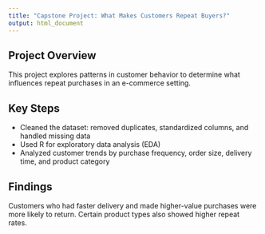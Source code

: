 ```yaml
---
title: "Capstone Project: What Makes Customers Repeat Buyers?"
output: html_document
---
```


## Project Overview

This project explores patterns in customer behavior to determine what influences repeat purchases in an e-commerce setting.

## Key Steps
- Cleaned the dataset: removed duplicates, standardized columns, and handled missing data
- Used R for exploratory data analysis (EDA)
- Analyzed customer trends by purchase frequency, order size, delivery time, and product category

## Findings
Customers who had faster delivery and made higher-value purchases were more likely to return. Certain product types also showed higher repeat rates.
